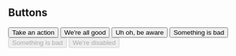 ## Buttons


<Column>
  <Button my={2} intent="accent">
    Take an action
  </Button>
  <Button my={2} intent="good">
    We're all good
  </Button>
  <Button my={2} intent="aware">
    Uh oh, be aware
  </Button>
  <Button my={2} intent="bad">
    Something is bad
  </Button>
  <Button my={2} intent="bad" disabled>
    Something is bad
  </Button>
  <Button my={2} disabled>
    We're disabled
  </Button>
</Column>
